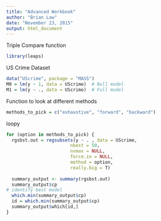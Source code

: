 ```yaml
---
title: "Advanced Workbook"
author: "Brian Law"
date: "November 23, 2015"
output: html_document
---
```


Triple Compare function

```r
library(leaps)
```

US Crime Dataset

```r
data("UScrime", package = "MASS")
M0 = lm(y ~ 1, data = UScrime)  # Null model
M1 = lm(y ~ ., data = UScrime)  # Full model
```

Function to look at different methods

```r
methods_to_pick = c("exhaustive", "forward", "backward")
```

loopy

```r
for (option in methods_to_pick) {
  rgsbst.out = regsubsets(y ~ . , data = UScrime,
                        nbest = 50,
                        nvmax = NULL,
                        force.in = NULL,
                        method = option,
                        really.big = T)
  
  summary_output <- summary(rgsbst.out)
  summary_output$cp
# identify best model
  which.min(summary_output$cp)
  id = which.min(summary_output$cp)
  summary_output$which[id,]
}
```

